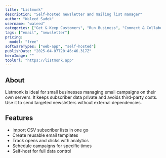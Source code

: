 ---
title: "Listmonk"
description: "Self-hosted newsletter and mailing list manager"
author: "Waleed Sadek"
username: "waleed"
categories: ["Get & Keep Customers", "Run Business", "Connect & Collaborate"]
tags: ["email", "newsletter"]
pricing:
  model: "free"
softwareTypes: ["web-app", "self-hosted"]
publishDate: "2025-04-07T20:46:46.317Z"
heroImage: ""
toolUrl: "https://listmonk.app"
---
## About
Listmonk is ideal for small businesses managing email campaigns on their own servers. It keeps subscriber data private and avoids third-party costs. Use it to send targeted newsletters without external dependencies.

## Features
- Import CSV subscriber lists in one go
- Create reusable email templates
- Track opens and clicks with analytics
- Schedule campaigns for specific times
- Self-host for full data control
